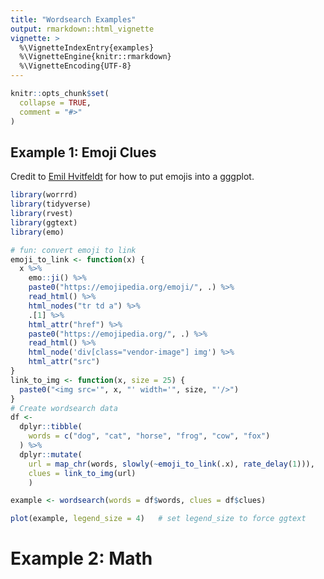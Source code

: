 ```yaml
---
title: "Wordsearch Examples"
output: rmarkdown::html_vignette
vignette: >
  %\VignetteIndexEntry{examples}
  %\VignetteEngine{knitr::rmarkdown}
  %\VignetteEncoding{UTF-8}
---
```


```r
knitr::opts_chunk$set(
  collapse = TRUE,
  comment = "#>"
)
```


## Example 1: Emoji Clues

Credit to [Emil Hvitfeldt](https://www.hvitfeldt.me/blog/real-emojis-in-ggplot2/) for how to put emojis into a gggplot.

```r
library(worrrd)
library(tidyverse)
library(rvest)
library(ggtext)
library(emo)

# fun: convert emoji to link
emoji_to_link <- function(x) {
  x %>%
    emo::ji() %>%
    paste0("https://emojipedia.org/emoji/", .) %>%
    read_html() %>%
    html_nodes("tr td a") %>%
    .[1] %>%
    html_attr("href") %>%
    paste0("https://emojipedia.org/", .) %>%
    read_html() %>%
    html_node('div[class="vendor-image"] img') %>%
    html_attr("src")
}
link_to_img <- function(x, size = 25) {
  paste0("<img src='", x, "' width='", size, "'/>")
}
# Create wordsearch data
df <- 
  dplyr::tibble(
    words = c("dog", "cat", "horse", "frog", "cow", "fox")
  ) %>%
  dplyr::mutate(
    url = map_chr(words, slowly(~emoji_to_link(.x), rate_delay(1))),
    clues = link_to_img(url)
    )

example <- wordsearch(words = df$words, clues = df$clues)

plot(example, legend_size = 4)   # set legend_size to force ggtext
```


# Example 2:  Math